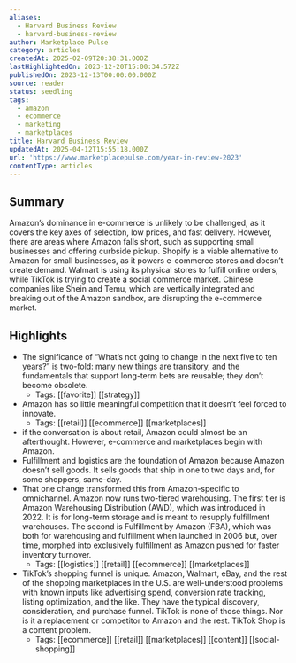 ```yaml
---
aliases:
  - Harvard Business Review
  - harvard-business-review
author: Marketplace Pulse
category: articles
createdAt: 2025-02-09T20:38:31.000Z
lastHighlightedOn: 2023-12-20T15:00:34.572Z
publishedOn: 2023-12-13T00:00:00.000Z
source: reader
status: seedling
tags:
  - amazon
  - ecommerce
  - marketing
  - marketplaces
title: Harvard Business Review
updatedAt: 2025-04-12T15:55:18.000Z
url: 'https://www.marketplacepulse.com/year-in-review-2023'
contentType: articles
---
```

## Summary

Amazon’s dominance in e-commerce is unlikely to be challenged, as it covers the key axes of selection, low prices, and fast delivery. However, there are areas where Amazon falls short, such as supporting small businesses and offering curbside pickup. Shopify is a viable alternative to Amazon for small businesses, as it powers e-commerce stores and doesn’t create demand. Walmart is using its physical stores to fulfill online orders, while TikTok is trying to create a social commerce market. Chinese companies like Shein and Temu, which are vertically integrated and breaking out of the Amazon sandbox, are disrupting the e-commerce market.

## Highlights

- The significance of “What’s not going to change in the next five to ten years?” is two-fold: many new things are transitory, and the fundamentals that support long-term bets are reusable; they don’t become obsolete.
    - Tags: [[favorite]] [[strategy]]
- Amazon has so little meaningful competition that it doesn’t feel forced to innovate.
    - Tags: [[retail]] [[ecommerce]] [[marketplaces]]
- if the conversation is about retail, Amazon could almost be an afterthought. However, e-commerce and marketplaces begin with Amazon.
- Fulfillment and logistics are the foundation of Amazon because Amazon doesn’t sell goods. It sells goods that ship in one to two days and, for some shoppers, same-day.
- That one change transformed this from Amazon-specific to omnichannel. Amazon now runs two-tiered warehousing. The first tier is Amazon Warehousing Distribution (AWD), which was introduced in 2022. It is for long-term storage and is meant to resupply fulfillment warehouses. The second is Fulfillment by Amazon (FBA), which was both for warehousing and fulfillment when launched in 2006 but, over time, morphed into exclusively fulfillment as Amazon pushed for faster inventory turnover.
    - Tags: [[logistics]] [[retail]] [[ecommerce]] [[marketplaces]]
- TikTok’s shopping funnel is unique. Amazon, Walmart, eBay, and the rest of the shopping marketplaces in the U.S. are well-understood problems with known inputs like advertising spend, conversion rate tracking, listing optimization, and the like. They have the typical discovery, consideration, and purchase funnel. TikTok is none of those things. Nor is it a replacement or competitor to Amazon and the rest. TikTok Shop is a content problem.
    - Tags: [[ecommerce]] [[retail]] [[marketplaces]] [[content]] [[social-shopping]]
